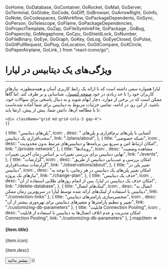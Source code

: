 
  GoHome,
  GoDatabase,
  GoContainer,
  GoRocket,
  GoMail,
  GoServer,
  GoTerminal,
  GoGlobe,
  GoCode,
  GoDiff,
  GoBrowser,
  GoArrowRight,
  GoInfo,
  GoNote,
  GoCodespaces,
  GoWorkflow,
  GoPackageDependents,
  GoSync,
  GoPerson,
  GoTelescope,
  GoFlame,
  GoPackageDependencies,
  GoProjectTemplate,
  GoZap,
  GoFileSymlinkFile,
  GoPackage ,
  GoBug,
  GoPaperclip,
  GoMegaphone,
  GoCpu,
  GoShieldLock,
  GoNumber,
  GoFileBinary,
  GoEye,
  GoGraph,
  GoKey,
  GoLog,
  GoEyeClosed,
  GoPulse,
  GoGitPullRequest,
  GoPlug,
  GoLocation,
  GoGitCompare,
  GoXCircle,
  GoPaperAirplane,
  GoLink,
} from "react-icons/go";

<Layout>
<Head>
<title>مستندات ویژگی‌های دیتابیس  - لیارا</title>
</Head>

# ویژگی‌های یک دیتابیس در لیارا
<hr className="mb-2" />
لیارا همواره سعی داشته است که با 
ارائه یک رابط کاربری آسان و همه‌منظوره، نیازهای کاربران خود را تا حد زیادی در خود <a href="https://console.liara.ir" className="blue-link">صفحه کنسول</a>، شناسایی و بر طرف کند. اما گاهاً ممکن است که در برخی از موارد، دچار ابهام شوید و به دنبال پاسخی
برای سوالات خود، باشید.
از این رو، در ادامه، تمامی جزئیات مربوط به دیتابیس برای شما آماده شده‌است تا با مطالعه آن‌ها، دانش شما، بیش از پیش، ارتقا یابد:

<div className="h-6" />

    <div className="grid md:grid-cols-3 gap-4">
    {[
  {
      title: "پلن‌های دیتابیس",
      icon: <GoCpu />,
      desc: " آشنایی با پلن‌های نرم‌افزاری و پلن‌های سخت‌افزاری یک دیتابیس",
      link: "./plans/about",
    },
    {
      title: "شبکه خصوصی",
      icon: <GoShieldLock  />,
      desc: "امکان ارتباط امن و سریع بین برنامه‌ها و دیتابیس‌های مرتبط بدون محدودیت",
      link: "./private-network",
    },
    {
      title: "رویدادها",
      icon: <GoEye />,
      desc: "مشاهده وضعیت نهایی دیتابیس برای بررسی تغییرات بر اساس زمان آخرین تغییرات",
      link: "./events",
    },
    {
      title: "گزارشات",
      icon: <GoGraph />,
      desc: "امکان بررسی و عیب‌یابی دیتابیس از طریق گزارشات سخت‌افزاری",
      link: "./observations/about",
    },
    {
      title: "تغییر پلن در دیتابیس",
      icon: <GoGitCompare />,
      desc: "امکان تغییر پلن‌های یک دیتابیس در هر زمانی، با توجه به نیازهای یک پروژه",
      link: "./change-plan",
    },
    {
      title: "حذف یک دیتابیس",
      icon: <GoXCircle  />,
      desc: "امکان حذف یک دیتابیس در لیارا، پس از اتمام روزهای طلایی استفاده از آن",
      link: "./delete-database",
    },
    {
        title: "لینک‌های اتصال",
        icon: <GoLink   />,
        desc: "اتصال به دیتابیس با استفاده از لینک‌های ارائه شده توسط لیارا در سریع‌ترین زمان ممکن",
        link: "./connection-links"
    },
    {
        title: "شخصی‌سازی پارامترهای دیتابیس",
        icon: <GoProjectTemplate    />,
        desc: "تغییر و تنظیم پارامترها و متغیرهای دیتابیس برای بهره‌وری بیشتر از آن",
        link: "./customizing-db-parameters"
    },
    {
        title: "قابلیت Connection Pooling",
        icon: <GoDiff />,
        desc: "امکان مدیریت و عدم اتلاف اتصال‌ها به دیتابیس با استفاده از قابلیت Connection Pooling",
        link: "./customizing-db-parameters"
    },
].map(item =>
        <Card className="min-h-[180px] flex flex-col justify-between items-start w-full">
        <div>
            <div className="flex items-center justify-between gap-3">
            <h4>
                {item.title}
            </h4>
            <div className="bg-[#222] text-white p-1 rounded-md">
                {item.icon}
            </div>
            </div>
            <p align='justify' className="text-[gray] leading-6 text-[14px] mt-3">
            {item.desc}
            </p>
        </div>
        <Link href={item.link}>
        <Button variant="link" href={item.link}>بیشتر بدانید</Button>
        </Link>
        </Card>
    )}
    </div>






</Layout>